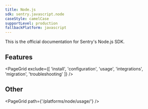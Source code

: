 ```yaml
---
title: Node.js
sdk: sentry.javascript.node
caseStyle: camelCase
supportLevel: production
fallbackPlatform: javascript
---
```


This is the official documentation for Sentry's Node.js SDK.

## Features

<PageGrid exclude={[
  'install',
  'configuration',
  'usage',
  'integrations',
  'migration',
  'troubleshooting'
]} />

## Other

<PageGrid path={'/platforms/node/usage/'} />
